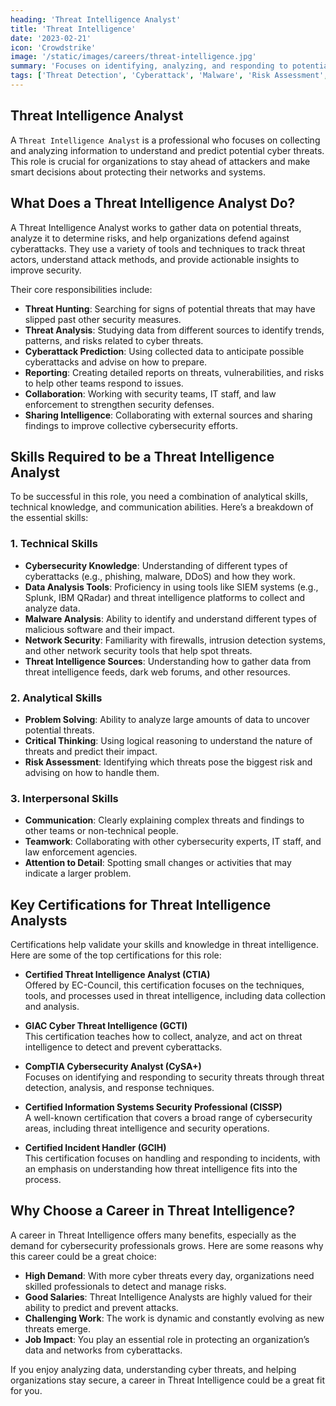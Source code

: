 ```yaml
---
heading: 'Threat Intelligence Analyst'
title: 'Threat Intelligence'
date: '2023-02-21'
icon: 'Crowdstrike'
image: '/static/images/careers/threat-intelligence.jpg'
summary: 'Focuses on identifying, analyzing, and responding to potential cybersecurity threats.'
tags: ['Threat Detection', 'Cyberattack', 'Malware', 'Risk Assessment', 'Security Intelligence']
---
```


## Threat Intelligence Analyst

A `Threat Intelligence Analyst` is a professional who focuses on collecting and analyzing information to understand and predict potential cyber threats. This role is crucial for organizations to stay ahead of attackers and make smart decisions about protecting their networks and systems.

## What Does a Threat Intelligence Analyst Do?

A Threat Intelligence Analyst works to gather data on potential threats, analyze it to determine risks, and help organizations defend against cyberattacks. They use a variety of tools and techniques to track threat actors, understand attack methods, and provide actionable insights to improve security.

Their core responsibilities include:

- **Threat Hunting**: Searching for signs of potential threats that may have slipped past other security measures.
- **Threat Analysis**: Studying data from different sources to identify trends, patterns, and risks related to cyber threats.
- **Cyberattack Prediction**: Using collected data to anticipate possible cyberattacks and advise on how to prepare.
- **Reporting**: Creating detailed reports on threats, vulnerabilities, and risks to help other teams respond to issues.
- **Collaboration**: Working with security teams, IT staff, and law enforcement to strengthen security defenses.
- **Sharing Intelligence**: Collaborating with external sources and sharing findings to improve collective cybersecurity efforts.

## Skills Required to be a Threat Intelligence Analyst

To be successful in this role, you need a combination of analytical skills, technical knowledge, and communication abilities. Here’s a breakdown of the essential skills:

### 1. Technical Skills

- **Cybersecurity Knowledge**: Understanding of different types of cyberattacks (e.g., phishing, malware, DDoS) and how they work.
- **Data Analysis Tools**: Proficiency in using tools like SIEM systems (e.g., Splunk, IBM QRadar) and threat intelligence platforms to collect and analyze data.
- **Malware Analysis**: Ability to identify and understand different types of malicious software and their impact.
- **Network Security**: Familiarity with firewalls, intrusion detection systems, and other network security tools that help spot threats.
- **Threat Intelligence Sources**: Understanding how to gather data from threat intelligence feeds, dark web forums, and other resources.

### 2. Analytical Skills

- **Problem Solving**: Ability to analyze large amounts of data to uncover potential threats.
- **Critical Thinking**: Using logical reasoning to understand the nature of threats and predict their impact.
- **Risk Assessment**: Identifying which threats pose the biggest risk and advising on how to handle them.

### 3. Interpersonal Skills

- **Communication**: Clearly explaining complex threats and findings to other teams or non-technical people.
- **Teamwork**: Collaborating with other cybersecurity experts, IT staff, and law enforcement agencies.
- **Attention to Detail**: Spotting small changes or activities that may indicate a larger problem.

## Key Certifications for Threat Intelligence Analysts

Certifications help validate your skills and knowledge in threat intelligence. Here are some of the top certifications for this role:

- **Certified Threat Intelligence Analyst (CTIA)**  
  Offered by EC-Council, this certification focuses on the techniques, tools, and processes used in threat intelligence, including data collection and analysis.

- **GIAC Cyber Threat Intelligence (GCTI)**  
  This certification teaches how to collect, analyze, and act on threat intelligence to detect and prevent cyberattacks.

- **CompTIA Cybersecurity Analyst (CySA+)**  
  Focuses on identifying and responding to security threats through threat detection, analysis, and response techniques.

- **Certified Information Systems Security Professional (CISSP)**  
  A well-known certification that covers a broad range of cybersecurity areas, including threat intelligence and security operations.

- **Certified Incident Handler (GCIH)**  
  This certification focuses on handling and responding to incidents, with an emphasis on understanding how threat intelligence fits into the process.

## Why Choose a Career in Threat Intelligence?

A career in Threat Intelligence offers many benefits, especially as the demand for cybersecurity professionals grows. Here are some reasons why this career could be a great choice:

- **High Demand**: With more cyber threats every day, organizations need skilled professionals to detect and manage risks.
- **Good Salaries**: Threat Intelligence Analysts are highly valued for their ability to predict and prevent attacks.
- **Challenging Work**: The work is dynamic and constantly evolving as new threats emerge.
- **Job Impact**: You play an essential role in protecting an organization’s data and networks from cyberattacks.

If you enjoy analyzing data, understanding cyber threats, and helping organizations stay secure, a career in Threat Intelligence could be a great fit for you.
